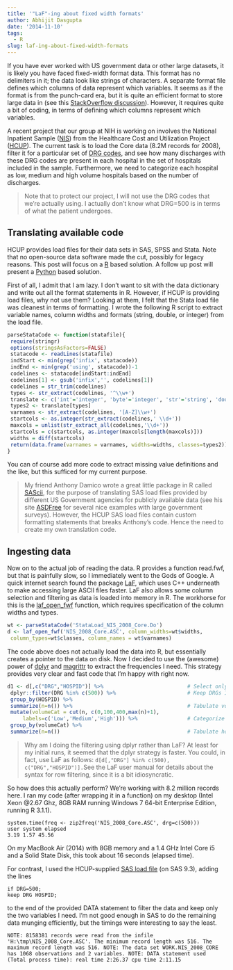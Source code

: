 ```yaml
---
title: '"LaF"-ing about fixed width formats'
author: Abhijit Dasgupta
date: '2014-11-10'
tags:
  - R
slug: laf-ing-about-fixed-width-formats
---
```


If you have ever worked with US government data or other large datasets, it is likely you have faced fixed-width format data. This format has no delimiters in it; the data look like strings of characters. A separate format file defines which columns of data represent which variables. It seems as if the format is from the punch-card era, but it is quite an efficient format to store large data in (see this [StackOverflow discussion](http://stackoverflow.com/questions/7666780/why-are-fixed-width-file-formats-still-in-use)). However, it requires quite a bit of coding, in terms of defining which columns represent which variables.

A recent project that our group at NIH is working on involves the National Inpatient Sample ([NIS](http://www.hcup-us.ahrq.gov/)) from the Healthcare Cost and Utilization Project ([HCUP](http://www.hcup-us.ahrq.gov/)). The current task is to load the Core data (8.2M records for 2008), filter it for a particular set of [DRG codes](http://en.wikipedia.org/wiki/Diagnosis-related_group), and see how many discharges with these DRG codes are present in each hospital in the set of hospitals included in the sample. Furthermore, we need to categorize each hospital as low, medium and high volume hospitals based on the number of discharges.

<blockquote>Note that to protect our project, I will not use the DRG codes that we're actually using. I actually don't know what DRG=500 is in terms of what the patient undergoes.</blockquote>

## Translating available code

HCUP provides load files for their data sets in SAS, SPSS and Stata. Note that no open-source data software made the cut, possibly for legacy reasons. This post will focus on a [R](http://www.r-project.org) based solution. A follow up post will present a [Python](http://www.python.org) based solution.

First of all, I admit that I am lazy. I don't want to sit with the data dictionary and write out all the format statements in R. However, if HCUP is providing load files, why not use them? Looking at them, I felt that the Stata load file was cleanest in terms of formatting. I wrote the following R script to extract variable names, column widths and formats (string, double, or integer) from the load file.

```r
parseStataCode <- function(statafile){
 require(stringr)
 options(stringsAsFactors=FALSE)
 statacode <- readLines(statafile)
 indStart <- min(grep('infix', statacode))
 indEnd <- min(grep('using', statacode))-1
 codelines <- statacode[indStart:indEnd]
 codelines[1] <- gsub('infix','', codelines[1])
 codelines = str_trim(codelines)
 types <- str_extract(codelines, '^\\w+')
 translate <- c('int'='integer', 'byte'='integer', 'str'='string', 'double'='double', 'long'='double')
 types2 <- translate[types]
 varnames <- str_extract(codelines, '[A-Z]\\w+')
 startcols <- as.integer(str_extract(codelines,' \\d+'))
 maxcols = unlist(str_extract_all(codelines,'\\d+'))
 startcols = c(startcols, as.integer(maxcols[length(maxcols)]))
 widths = diff(startcols)
 return(data.frame(varnames = varnames, widths=widths, classes=types2))
}
```

You can of course add more code to extract missing value definitions and the like, but this sufficed for my current purpose.

<blockquote>My friend Anthony Damico wrote a great little package in R called [SAScii](http://cran.r-project.org/package=SAScii), for the purpose of translating SAS load files provided by different US Government agencies for publicly available data (see his site [ASDFree](http://www.asdfree.com) for several nice examples with large government surveys). However, the HCUP SAS load files contain custom formatting statements that breaks Anthony's code. Hence the need to create my own translation code.</blockquote>

## Ingesting data

Now on to the actual job of reading the data. R provides a function read.fwf, but that is painfully slow, so I immediately went to the Gods of Google. A quick internet search found the package [LaF](http://cran.r-project.org/package=LaF), which uses C++ underneath to make accessing large ASCII files faster. LaF also allows some column selection and filtering as data is loaded into memory in R. The workhorse for this is the [laf_open_fwf](http://www.inside-r.org/packages/cran/LaF/docs/laf_open_fwf) function, which requires specification of the column widths and types.

```r
wt <- parseStataCode('StataLoad_NIS_2008_Core.Do')
d <- laf_open_fwf('NIS_2008_Core.ASC', column_widths=wt$widths,
 column_types=wt$classes, column_names = wt$varnames)
```

The code above does not actually load the data into R, but essentially creates a pointer to the data on disk. Now I decided to use the (awesome) power of [dplyr](http://cran.r-project.org/package=dplyr) and [magrittr](http://cran.r-project.org/package=magrittr) to extract the frequencies I need. This strategy provides very clear and fast code that I'm happy with right now.

```r
d1 <- d[,c("DRG","HOSPID")] %>%                           # Select only columns I need
 dplyr::filter(DRG %in% c(500)) %>%                       # Keep DRGs I want
 group_by(HOSPID) %>%
 summarize(n=n()) %>%                                     # Tabulate volumes by hospital
 mutate(volumeCat = cut(n, c(0,100,400,max(n)+1),
     labels=c('Low','Medium','High'))) %>%                # Categorize hospitals
 group_by(volumeCat) %>%
 summarize(n=n())                                         # Tabulate hospital categories
```

<blockquote>Why am I doing the filtering using dplyr rather than LaF? At least for my initial runs, it seemed that the dplyr strategy is faster. You could, in fact, use LaF as follows: `d[d[,"DRG"] %in% c(500), c("DRG","HOSPID")]. `See the LaF user manual for details about the syntax for row filtering, since it is a bit idiosyncratic.</blockquote>

So how does this actually perform? We're working with 8.2 million records here. I ran my code (after wrapping it in a function) on my desktop (Intel Xeon @2.67 Ghz, 8GB RAM running Windows 7 64-bit Enterprise Edition, running R 3.1.1).

```
system.time(freq <- zip2freq('NIS_2008_Core.ASC', drg=c(500)))
user system elapsed
3.19 1.57 45.56
```

On my MacBook Air (2014) with 8GB memory and a 1.4 GHz Intel Core i5 and a Solid State Disk, this took about 16 seconds (elapsed time).

For contrast, I used the HCUP-supplied [SAS load file](http://www.hcup-us.ahrq.gov/db/nation/nis/tools/pgms/SASLoad_NIS_2008_Core.SAS) (on SAS 9.3), adding the lines

```sas
if DRG=500;
keep DRG HOSPID;
```

to the end of the provided DATA statement to filter the data and keep only the two variables I need. I'm not good enough in SAS to do the remaining data munging efficiently, but the timings were interesting to say the least.

```
NOTE: 8158381 records were read from the infile 'H:\tmp\NIS_2008_Core.ASC'. The minimum record length was 516. The maximum record length was 516. NOTE: The data set WORK.NIS_2008_CORE has 1068 observations and 2 variables. NOTE: DATA statement used (Total process time): real time 2:26.37 cpu time 2:11.15
```
